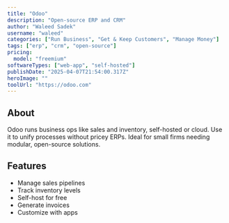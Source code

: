 ---
title: "Odoo"
description: "Open-source ERP and CRM"
author: "Waleed Sadek"
username: "waleed"
categories: ["Run Business", "Get & Keep Customers", "Manage Money"]
tags: ["erp", "crm", "open-source"]
pricing:
  model: "freemium"
softwareTypes: ["web-app", "self-hosted"]
publishDate: "2025-04-07T21:54:00.317Z"
heroImage: ""
toolUrl: "https://odoo.com"
---
## About
Odoo runs business ops like sales and inventory, self-hosted or cloud. Use it to unify processes without pricey ERPs. Ideal for small firms needing modular, open-source solutions.

## Features
- Manage sales pipelines
- Track inventory levels
- Self-host for free
- Generate invoices
- Customize with apps